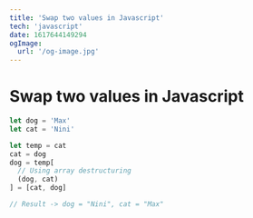 ```yaml
---
title: 'Swap two values in Javascript'
tech: 'javascript'
date: 1617644149294
ogImage:
  url: '/og-image.jpg'
---
```


# Swap two values in Javascript

```jsx
let dog = 'Max'
let cat = 'Nini'

let temp = cat
cat = dog
dog = temp[
  // Using array destructuring
  (dog, cat)
] = [cat, dog]

// Result -> dog = "Nini", cat = "Max"
```
